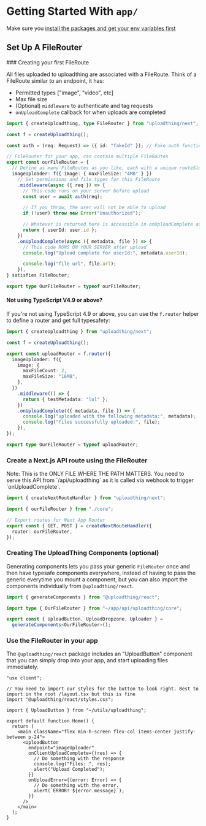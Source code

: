 
# Getting Started With `app/`

Make sure you
[install the packages and get your env variables first](/getting-started)

## Set Up A FileRouter

<Steps>
### Creating your first FileRoute

All files uploaded to uploadthing are associated with a FileRoute. Think of a
FileRoute similar to an endpoint, it has:

- Permitted types ["image", "video", etc]
- Max file size
- (Optional) `middleware` to authenticate and tag requests
- `onUploadComplete` callback for when uploads are completed

```ts copy filename="app/api/uploadthing/core.ts"
import { createUploadthing, type FileRouter } from "uploadthing/next";

const f = createUploadthing();

const auth = (req: Request) => ({ id: "fakeId" }); // Fake auth function

// FileRouter for your app, can contain multiple FileRoutes
export const ourFileRouter = {
  // Define as many FileRoutes as you like, each with a unique routeSlug
  imageUploader: f({ image: { maxFileSize: "4MB" } })
    // Set permissions and file types for this FileRoute
    .middleware(async ({ req }) => {
      // This code runs on your server before upload
      const user = await auth(req);

      // If you throw, the user will not be able to upload
      if (!user) throw new Error("Unauthorized");

      // Whatever is returned here is accessible in onUploadComplete as `metadata`
      return { userId: user.id };
    })
    .onUploadComplete(async ({ metadata, file }) => {
      // This code RUNS ON YOUR SERVER after upload
      console.log("Upload complete for userId:", metadata.userId);

      console.log("file url", file.url);
    }),
} satisfies FileRouter;

export type OurFileRouter = typeof ourFileRouter;
```

#### Not using TypeScript V4.9 or above?

If you're not using TypeScript 4.9 or above, you can use the `f.router` helper to define a router and get full typesafety:

```ts copy filename="src/server/uploadthing.ts"
import { createUploadthing } from "uploadthing/next";

const f = createUploadthing();

export const uploadRouter = f.router({
  imageUploader: f({
    image: {
      maxFileCount: 2,
      maxFileSize: "16MB",
    },
  })
    .middleware(() => {
      return { testMetadata: "lol" };
    })
    .onUploadComplete(({ metadata, file }) => {
      console.log("uploaded with the following metadata:", metadata);
      console.log("files successfully uploaded:", file);
    }),
});

export type OurFileRouter = typeof uploadRouter;
```

### Create a Next.js API route using the FileRouter

<Callout type="warning">
  Note: This is the ONLY FILE WHERE THE PATH MATTERS. You need to serve this API
  from `/api/uploadthing` as it is called via webhook to trigger
  `onUploadComplete`.
</Callout>

```ts copy filename="app/api/uploadthing/route.ts"
import { createNextRouteHandler } from "uploadthing/next";

import { ourFileRouter } from "./core";

// Export routes for Next App Router
export const { GET, POST } = createNextRouteHandler({
  router: ourFileRouter,
});
```

### Creating The UploadThing Components (optional)

Generating components lets you pass your generic `FileRouter` once and then have
typesafe components everywhere, instead of having to pass the generic everytime
you mount a component, but you can also import the components individually from
`@uploadthing/react`.

```ts copy filename="src/utils/uploadthing.ts"
import { generateComponents } from "@uploadthing/react";

import type { OurFileRouter } from "~/app/api/uploadthing/core";

export const { UploadButton, UploadDropzone, Uploader } =
  generateComponents<OurFileRouter>();
```

### Use the FileRouter in your app

The `@uploadthing/react` package includes an "UploadButton" component that you
can simply drop into your app, and start uploading files immediately.

```tsx copy filename="app/example-uploader/page.tsx"
"use client";

// You need to import our styles for the button to look right. Best to import in the root /layout.tsx but this is fine
import "@uploadthing/react/styles.css";

import { UploadButton } from "~/utils/uploadthing";

export default function Home() {
  return (
    <main className="flex min-h-screen flex-col items-center justify-between p-24">
      <UploadButton
        endpoint="imageUploader"
        onClientUploadComplete={(res) => {
          // Do something with the response
          console.log("Files: ", res);
          alert("Upload Completed");
        }}
        onUploadError={(error: Error) => {
          // Do something with the error.
          alert(`ERROR! ${error.message}`);
        }}
      />
    </main>
  );
}
```

</Steps>
